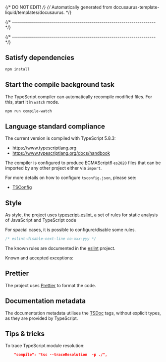 {/* DO NOT EDIT! */}
{/* Automatically generated from docusaurus-template-liquid/templates/docusaurus. */}

{/* ------------------------------------------------------------------------ */}




{/* ------------------------------------------------------------------------ */}

<CommonPrerequisites nodeVersion="20.0.0" nodeVersionMajor="20"/>

<CommonGetProjectSources />

## Satisfy dependencies

```sh
npm install
```

## Start the compile background task

The TypeScript compiler can automatically recompile modified files. For
this, start it in `watch` mode.

```sh
npm run compile-watch
```

## Language standard compliance

The current version is compiled with TypeScript 5.8.3:

- https://www.typescriptlang.org
- https://www.typescriptlang.org/docs/handbook


The compiler is configured to produce ECMAScript6 `es2020` files
that can be imported
by any other project either via `import`.


For more details on how to configure `tsconfig.json`, please see:

- [TSConfig](https://www.typescriptlang.org/tsconfig/)

## Style

As style, the project uses [typescript-eslint](https://typescript-eslint.io),
a set of rules for static analysis of JavaScript and TypeScript code

For spacial cases, it is possible to configure/disable some rules.

```js
/* eslint-disable-next-line no-xxx-yyy */
```

The known rules are documented in the
[eslint](https://eslint.org/docs/latest/rules/)
project.

Known and accepted exceptions:

<ProjectStyleExceptions />

## Prettier

The project uses [Prettier](https://prettier.io) to format the code.

## Documentation metadata

The documentation metadata utilises the
[TSDoc](https://tsdoc.org) tags, without
explicit types, as they are provided by TypeScript.

## Tips & tricks

To trace TypeScript module resolution:

```json
    "compile": "tsc --traceResolution  -p ./",
```
